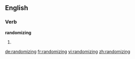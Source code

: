==English==

===Verb===
'''randomizing'''

# {{present participle of|[[randomize]]}}

[[de:randomizing]]
[[fr:randomizing]]
[[vi:randomizing]]
[[zh:randomizing]]